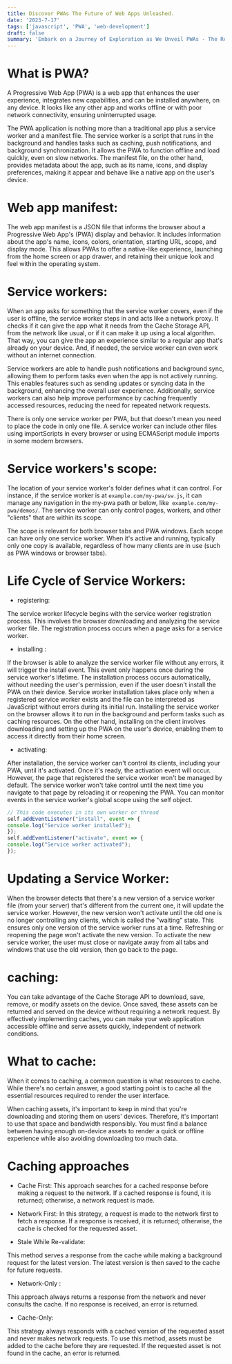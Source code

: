 ```yaml
---
title: Discover PWAs The Future of Web Apps Unleashed.
date: '2023-7-17'
tags: ['javascript', 'PWA', 'web-development']
draft: false
summary: 'Embark on a Journey of Exploration as We Unveil PWAs - The Revolutionary Future of Web Applications Redefined'
---
```


# What is PWA?
A Progressive Web App (PWA) is a web app that enhances the user experience, integrates new capabilities, and can be installed anywhere, on any device.
It looks like any other app and works offline or with poor network connectivity, ensuring uninterrupted usage.

The PWA application is nothing more than a traditional app plus a service worker and a manifest file.
The service worker is a script that runs in the background and handles tasks such as caching, push notifications, and background synchronization.
It allows the PWA to function offline and load quickly, even on slow networks. The manifest file, on the other hand, provides metadata about the app, such as its name, icons, and display preferences, making it appear and behave like a native app on the user's device.



# Web app manifest:

The web app manifest is a JSON file that informs the browser about a Progressive Web App's (PWA) display and behavior.
It includes information about the app's name, icons, colors, orientation, starting URL, scope, and display mode. This allows PWAs to offer a native-like experience, launching from the home screen or app drawer, and retaining their unique look and feel within the operating system.



# Service workers:
When an app asks for something that the service worker covers, even if the user is offline, the service worker steps in and acts like a network proxy. It checks if it can give the app what it needs from the Cache Storage API,  from the network like usual, or if it can make it up using a local algorithm. That way, you can give the app an experience similar to a regular app that's already on your device. And, if needed, the service worker can even work without an internet connection.

Service workers are able to handle push notifications and background sync, allowing them to perform tasks even when the app is not actively running. This enables features such as sending updates or syncing data in the background, enhancing the overall user experience. Additionally, service workers can also help improve performance by caching frequently accessed resources, reducing the need for repeated network requests.

<p className='text-blogInfo'>There is only one service worker per PWA, but that doesn't mean you need to place the code in only one file. A service worker can include other files using importScripts in every browser or using ECMAScript module imports in some modern browsers.</p>

# Service workers's scope:

The location of your service worker's folder defines what it can control. For instance, if the service worker is at `example.com/my-pwa/sw.js`, it can manage any navigation in the my-pwa path or below, like` example.com/my-pwa/demos/`. The service worker can only control pages, workers, and other "clients" that are within its scope.

The scope is relevant for both browser tabs and PWA windows. Each scope can have only one service worker. When it's active and running, typically only one copy is available, regardless of how many clients are in use (such as PWA windows or browser tabs).

# Life Cycle of Service Workers:

- registering:

The service worker lifecycle begins with the service worker registration process. This involves the browser downloading and analyzing the service worker file. The registration process occurs when a page asks for a service worker.

- installing :

If the browser is able to analyze the service worker file without any errors, it will trigger the install event. This event only happens once during the service worker's lifetime. The installation process occurs automatically, without needing the user's permission, even if the user doesn't install the PWA on their device. Service worker installation takes place only when a registered service worker exists and the file can be interpreted as JavaScript without errors during its initial run. Installing the service worker on the browser allows it to run in the background and perform tasks such as caching resources. On the other hand, installing on the client involves downloading and setting up the PWA on the user's device, enabling them to access it directly from their home screen.

- activating:

After installation, the service worker can't control its clients, including your PWA, until it's activated. Once it's ready, the activation event will occur. However, the page that registered the service worker won't be managed by default. The service worker won't take control until the next time you navigate to that page by reloading it or reopening the PWA. You can monitor events in the service worker's global scope using the self object.

```js
// This code executes in its own worker or thread
self.addEventListener("install", event => {
console.log("Service worker installed");
});
self.addEventListener("activate", event => {
console.log("Service worker activated");
});
```

# Updating a Service Worker:

When the browser detects that there's a new version of a service worker file (from your server) that's different from the current one, it will update the service worker. However, the new version won't activate until the old one is no longer controlling any clients, which is called the "waiting" state. This ensures only one version of the service worker runs at a time. Refreshing or reopening the page won't activate the new version. To activate the new service worker, the user must close or navigate away from all tabs and windows that use the old version, then go back to the page.



# caching:

You can take advantage of the Cache Storage API to download, save, remove, or modify assets on the device. Once saved, these assets can be returned and served on the device without requiring a network request. By effectively implementing caches, you can make your web application accessible offline and serve assets quickly, independent of network conditions.

# What to cache:

When it comes to caching, a common question is what resources to cache. While there's no certain answer, a good starting point is to cache all the essential resources required to render the user interface.

<p className={"text-blogWarning"}>When caching assets, it's important to keep in mind that you're downloading and storing them on users' devices. Therefore, it's important to use that space and bandwidth responsibly. You must find a balance between having enough on-device assets to render a quick or offline experience while also avoiding downloading too much data.</p>

# Caching approaches

- Cache First:
This approach searches for a cached response before making a request to the network. If a cached response is found, it is returned; otherwise, a network request is made.

- Network First:
In this strategy, a request is made to the network first to fetch a response. If a response is received, it is returned; otherwise, the cache is checked for the requested asset.

- Stale While Re-validate:

This method serves a response from the cache while making a background request for the latest version. The latest version is then saved to the cache for future requests.

- Network-Only :

This approach always returns a response from the network and never consults the cache. If no response is received, an error is returned.

- Cache-Only:

This strategy always responds with a cached version of the requested asset and never makes network requests. To use this method, assets must be added to the cache before they are requested. If the requested asset is not found in the cache, an error is returned.